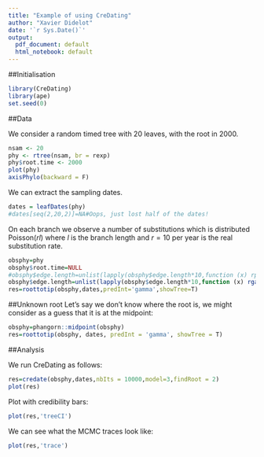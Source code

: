 ```yaml
---
title: "Example of using CreDating"
author: "Xavier Didelot"
date: '`r Sys.Date()`'
output:
  pdf_document: default
  html_notebook: default
---
```


##Initialisation

```r
library(CreDating)
library(ape)
set.seed(0)
```

##Data

We consider a random timed tree with 20 leaves, with the root in 2000. 

```r
nsam <- 20
phy <- rtree(nsam, br = rexp)
phy$root.time <- 2000
plot(phy)
axisPhylo(backward = F)
```

We can extract the sampling dates.
```r
dates = leafDates(phy)
#dates[seq(2,20,2)]=NA#Oops, just lost half of the dates!
```

On each branch we observe a number of substitutions which is distributed $\mathrm{Poisson}(rl)$
where $l$ is the branch length and 
$r=10$ per year is the real substitution rate.
```r
obsphy=phy
obsphy$root.time=NULL
#obsphy$edge.length=unlist(lapply(obsphy$edge.length*10,function (x) rpois(1,x)))
obsphy$edge.length=unlist(lapply(obsphy$edge.length*10,function (x) rgamma(1,x,1)))
res=roottotip(obsphy,dates,predInt='gamma',showTree=T)
```

##Unknown root
Let's say we don't know where the root is, we might consider as a guess that it is at
the midpoint:
```r
obsphy=phangorn::midpoint(obsphy)
res=roottotip(obsphy, dates, predInt = 'gamma', showTree = T)
```

##Analysis

We run CreDating as follows:

```r
res=credate(obsphy,dates,nbIts = 10000,model=3,findRoot = 2)
plot(res)
```

Plot with credibility bars:
```r
plot(res,'treeCI')
```


We can see what the MCMC traces look like:

```r
plot(res,'trace')
```
